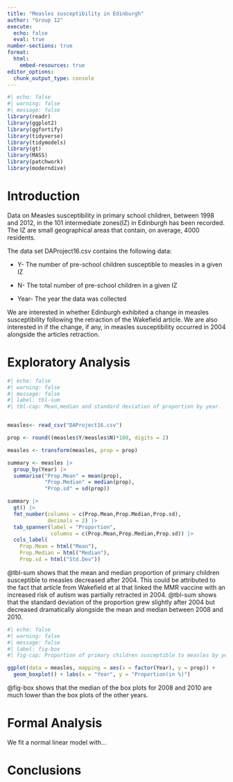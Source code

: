 ```yaml
---
title: "Measles susceptibility in Edinburgh"
author: "Group 12"
execute: 
  echo: false
  eval: true
number-sections: true
format:
  html:
    embed-resources: true
editor_options: 
  chunk_output_type: console
---
```


```r
#| echo: false
#| warning: false
#| message: false
library(readr) 
library(ggplot2)
library(ggfortify)
library(tidyverse)
library(tidymodels)
library(gt)
library(MASS)
library(patchwork)
library(moderndive)
```

# Introduction {#sec-intro}

Data on Measles susceptibility in primary school children, between 1998 and 2012, in the 101 intermediate zones(IZ) in Edinburgh has been recorded. The IZ are small geographical areas that contain, on average, 4000 residents.

The data set DAProject16.csv contains the following data:

-   Y- The number of pre-school children susceptible to measles in a given IZ

-   N- The total number of pre-school children in a given IZ

-   Year- The year the data was collected

We are interested in whether Edinburgh exhibited a change in measles susceptibility following the retraction of the Wakefield article. We are also interested in if the change, if any, in measles susceptibility occurred in 2004 alongside the articles retraction.

# Exploratory Analysis {#sec-EA}

```r
#| echo: false
#| warning: false
#| message: false
#| label: tbl-sum
#| tbl-cap: Mean,median and standard deviation of proportion by year.


measles<- read_csv("DAProject16.csv")

prop <- round((measles$Y/measles$N)*100, digits = 2)

measles <- transform(measles, prop = prop)

summary <- measles |>
  group_by(Year) |>
  summarise("Prop.Mean" = mean(prop),
            "Prop.Median" = median(prop),
            "Prop.sd" = sd(prop))

summary |>
  gt() |>
  fmt_number(columns = c(Prop.Mean,Prop.Median,Prop.sd),
             decimals = 2) |>
  tab_spanner(label = "Proportion",
              columns = c(Prop.Mean,Prop.Median,Prop.sd)) |>
  cols_label(
    Prop.Mean = html("Mean"),
    Prop.Median = html("Median"),
    Prop.sd = html("Std.Dev"))
```

@tbl-sum shows that the mean and median proportion of primary children susceptible to measles decreased after 2004. This could be attributed to the fact that article from Wakefield et al that linked the MMR vaccine with an increased risk of autism was partially retracted in 2004. @tbl-sum shows that the standard deviation of the proportion grew slightly after 2004 but decreased dramatically alongside the mean and median between 2008 and 2010.

```r
#| echo: false
#| warning: false
#| message: false
#| label: fig-box
#| fig-cap: Proportion of primary children susceptible to measles by year. 

ggplot(data = measles, mapping = aes(x = factor(Year), y = prop)) +
  geom_boxplot() + labs(x = "Year", y = "Proportion(in %)")

```

@fig-box shows that the median of the box plots for 2008 and 2010 are much lower than the box plots of the other years.

# Formal Analysis {#sec-FA}

We fit a normal linear model with...

# Conclusions {#sec-con}
